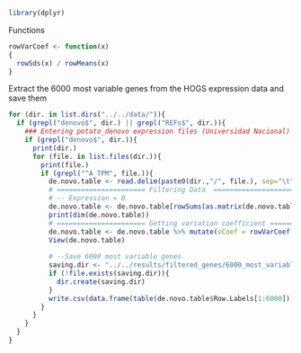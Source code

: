 
```r
library(dplyr)
```

Functions
```r
rowVarCoef <- function(x)
{
  rowSds(x) / rowMeans(x)
}
```

Extract the 6000 most variable genes from the HOGS expression data and save them
```r
for (dir. in list.dirs("../../data/")){
  if (grepl("denovo$", dir.) || grepl("REFs$", dir.)){
    ### Entering potato_denovo expression files (Universidad Nacional)
    if (grepl("denovo$", dir.)){
      print(dir.)
      for (file. in list.files(dir.)){
        print(file.)
        if (grepl("^A_TPM", file.)){
          de.novo.table <- read.delim(paste0(dir.,"/", file.), sep="\t", header=TRUE, na.strings="") %>% select("Row.Labels", starts_with("A")) 
          # ====================== Filtering Data  ==================================
          # -- Expression = 0
          de.novo.table <- de.novo.table[rowSums(as.matrix(de.novo.table[2:dim(de.novo.table)[2]])) != 0,]
          print(dim(de.novo.table))
          # ====================== Getting variation coefficient ====================
          de.novo.table <- de.novo.table %>% mutate(vCoef = rowVarCoef(as.matrix(across(c(starts_with("A")))))) %>% arrange(desc(vCoef))
          View(de.novo.table)
          
          # --Save 6000 most variable genes
          saving.dir <- "../../results/filtered_genes/6000_most_variable_genes.csv"
          if (!file.exists(saving.dir)){
            dir.create(saving.dir)
          }
          write.csv(data.frame(table(de.novo.table$Row.Labels[1:6000])), paste0(saving.dir,"6000.csv"))
        }
      }
    }
  }
}
```


